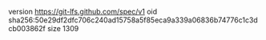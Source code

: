 version https://git-lfs.github.com/spec/v1
oid sha256:50e29df2dfc706c240ad15758a5f85eca9a339a06836b74776c1c3dcb003862f
size 1309
